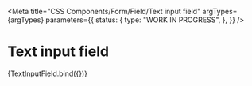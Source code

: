 
<Meta
  title="CSS Components/Form/Field/Text input field"
  argTypes={argTypes}
  parameters={{
    status: {
      type: "WORK IN PROGRESS",
    },
  }}
/>

# Text input field

<Canvas>
  <Story name="Text input field" args={defaultArgs}>
    {TextInputField.bind({})}
  </Story>
</Canvas>

<ArgsTable story="Text input field" />
